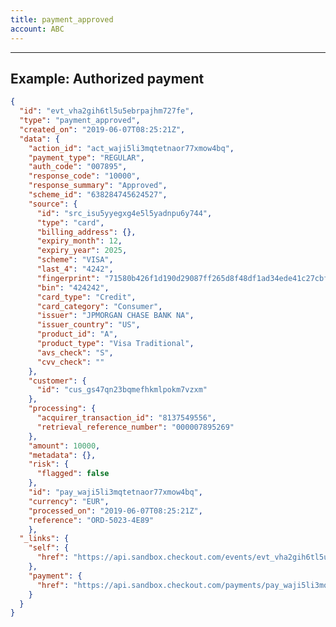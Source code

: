 ```yaml
---
title: payment_approved
account: ABC
---
```


---

## Example: Authorized payment

```json
{
  "id": "evt_vha2gih6tl5u5ebrpajhm727fe",
  "type": "payment_approved",
  "created_on": "2019-06-07T08:25:21Z",
  "data": {
    "action_id": "act_waji5li3mqtetnaor77xmow4bq",
    "payment_type": "REGULAR",
    "auth_code": "007895",
    "response_code": "10000",
    "response_summary": "Approved",
    "scheme_id": "638284745624527",
    "source": {
      "id": "src_isu5yyegxg4e5l5yadnpu6y744",
      "type": "card",
      "billing_address": {},
      "expiry_month": 12,
      "expiry_year": 2025,
      "scheme": "VISA",
      "last_4": "4242",
      "fingerprint": "71580b426f1d190d29087ff265d8f48df1ad34ede41c27cbff9d23c1a14d1776",
      "bin": "424242",
      "card_type": "Credit",
      "card_category": "Consumer",
      "issuer": "JPMORGAN CHASE BANK NA",
      "issuer_country": "US",
      "product_id": "A",
      "product_type": "Visa Traditional",
      "avs_check": "S",
      "cvv_check": ""
    },
    "customer": {
      "id": "cus_gs47qn23bqmefhkmlpokm7vzxm"
    },
    "processing": {
      "acquirer_transaction_id": "8137549556",
      "retrieval_reference_number": "000007895269"
    },
    "amount": 10000,
    "metadata": {},
    "risk": {
      "flagged": false
    },
    "id": "pay_waji5li3mqtetnaor77xmow4bq",
    "currency": "EUR",
    "processed_on": "2019-06-07T08:25:21Z",
    "reference": "ORD-5023-4E89"
    },
  "_links": {
    "self": {
      "href": "https://api.sandbox.checkout.com/events/evt_vha2gih6tl5u5ebrpajhm727fe"
    },
    "payment": {
      "href": "https://api.sandbox.checkout.com/payments/pay_waji5li3mqtetnaor77xmow4bq"
    }
  }
}
```